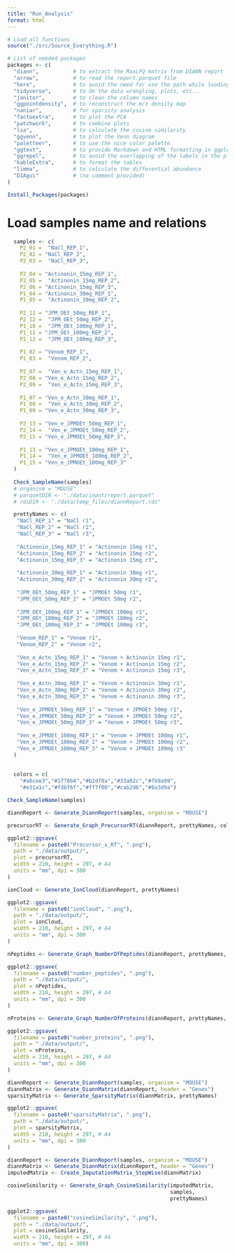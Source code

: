 ```yaml
---
title: "Run_Analysis"
format: html
---
```



```r
# Load all functions
source("./src/Source_Everything.R")
```


```r
# List of needed packages
packages <- c(
  "diann",           # to extract the MaxLFQ matrix from DIANN report
  "arrow",           # to read the report.parquet file
  "here",            # to avoid the need for use the path while loading the data
  "tidyverse",       # to do the data wrangling, plots, etc...
  "janitor",         # to clean the column names
  "ggpointdensity",  # to reconstruct the m/z density map
  "naniar",          # for sparsity analysis
  "factoextra",      # to plot the PCA
  "patchwork",       # to combine plots
  "lsa",             # to calculate the cosine similarity
  "ggvenn",          # to plot the Venn diagram
  "paletteer",       # to use the nice color palette
  "ggtext",          # to provide Markdown and HTML formatting in ggplot2
  "ggrepel",         # to avoid the overlapping of the labels in the plots
  "kableExtra",      # to format the tables
  "limma",           # to calculate the differential abundance
  "DIAgui"           # (no comment provided)
)

Install_Packages(packages)
```


# Load samples name and relations
```r
  samples <- c(
    P2_01 =  "NaCl_REP_1",
    P2_02 = "NaCl_REP_2",
    P2_03 =  "NaCl_REP_3",
    
    P2_04 = "Actinonin_15mg_REP_1",
    P2_05 =  "Actinonin_15mg_REP_2",
    P2_06 = "Actinonin_15mg_REP_3",
    P1_04 = "Actinonin_30mg_REP_1",
    P1_05 =  "Actinonin_30mg_REP_2",
    
    P2_11 = "JPM_OEt_50mg_REP_1",
    P2_12 =  "JPM_OEt_50mg_REP_2",
    P1_10 =  "JPM_OEt_100mg_REP_1",
    P1_11 = "JPM_OEt_100mg_REP_2",
    P1_12 =  "JPM_OEt_100mg_REP_3",
    
    P1_02 = "Venom_REP_1",
    P1_03 =  "Venom_REP_2",
    
    P2_07 =  "Ven_e_Actn_15mg_REP_1",
    P2_08 = "Ven_e_Actn_15mg_REP_2",
    P2_09 =  "Ven_e_Actn_15mg_REP_3",
    
    P1_07 = "Ven_e_Actn_30mg_REP_1",
    P1_08 =  "Ven_e_Actn_30mg_REP_2",
    P1_09 = "Ven_e_Actn_30mg_REP_3",
    
    P2_13 = "Ven_e_JPMOEt_50mg_REP_1",
    P2_14 =  "Ven_e_JPMOEt_50mg_REP_2",
    P2_15 = "Ven_e_JPMOEt_50mg_REP_3",
    
    P1_13 = "Ven_e_JPMOEt_100mg_REP_1",
    P1_14 =  "Ven_e_JPMOEt_100mg_REP_2",
    P1_15 = "Ven_e_JPMOEt_100mg_REP_3"
  )
  
  Check_SampleName(samples)
  # organism = "MOUSE"
  # parquetDIR <- "./data/input/report.parquet"
  # rdsDIR <- "./data/temp_files/diannReport.rds"

  prettyNames <- c(
   "NaCl_REP_1" = "NaCl r1",
   "NaCl_REP_2" = "NaCl r2",
   "NaCl_REP_3" = "NaCl r3",
   
   "Actinonin_15mg_REP_1" = "Actinonin 15mg r1",
   "Actinonin_15mg_REP_2" = "Actinonin 15mg r2",
   "Actinonin_15mg_REP_3" = "Actinonin 15mg r3",
   
   "Actinonin_30mg_REP_1" = "Actinonin 30mg r1",
   "Actinonin_30mg_REP_2" = "Actinonin 30mg r2",
   
   "JPM_OEt_50mg_REP_1" = "JPMOEt 50mg r1",
   "JPM_OEt_50mg_REP_2" = "JPMOEt 50mg r2",
   
   "JPM_OEt_100mg_REP_1" = "JPMOEt 100mg r1",
   "JPM_OEt_100mg_REP_2" = "JPMOEt 100mg r2",
   "JPM_OEt_100mg_REP_3" = "JPMOEt 100mg r3",
   
   "Venom_REP_1" = "Venom r1",
   "Venom_REP_2" = "Venom r2",
   
   "Ven_e_Actn_15mg_REP_1" = "Venom + Actinonin 15mg r1",
   "Ven_e_Actn_15mg_REP_2" = "Venom + Actinonin 15mg r2",
   "Ven_e_Actn_15mg_REP_3" = "Venom + Actinonin 15mg r3",
   
   "Ven_e_Actn_30mg_REP_1" = "Venom + Actinonin 30mg r1",
   "Ven_e_Actn_30mg_REP_2" = "Venom + Actinonin 30mg r2",
   "Ven_e_Actn_30mg_REP_3" = "Venom + Actinonin 30mg r3",
   
   "Ven_e_JPMOEt_50mg_REP_1" = "Venom + JPMOEt 50mg r1",
   "Ven_e_JPMOEt_50mg_REP_2" = "Venom + JPMOEt 50mg r2",
   "Ven_e_JPMOEt_50mg_REP_3" = "Venom + JPMOEt 50mg r3",
   
   "Ven_e_JPMOEt_100mg_REP_1" = "Venom + JPMOEt 100mg r1",
   "Ven_e_JPMOEt_100mg_REP_2" = "Venom + JPMOEt 100mg r2",
   "Ven_e_JPMOEt_100mg_REP_3" = "Venom + JPMOEt 100mg r3"
  )
  
  
  colors = c(
    "#a6cee3","#1f78b4","#b2df8a","#33a02c","#fb9a99",
    "#e31a1c","#fdbf6f","#ff7f00","#cab2d6","#6a3d9a")
```


```r

Check_SampleName(samples)

diannReport <- Generate_DiannReport(samples, organism = "MOUSE")

precursorRT <- Generate_Graph_PrecursorRT(diannReport, prettyNames, colors)

ggplot2::ggsave(
  filename = paste0("Precursor_x_RT", ".png"),
  path = "./data/output/",
  plot = precursorRT,
  width = 210, height = 297, # A4
  units = "mm", dpi = 300
)

ionCloud <- Generate_IonCloud(diannReport, prettyNames)

ggplot2::ggsave(
  filename = paste0("ionCloud", ".png"),
  path = "./data/output/",
  plot = ionCloud,
  width = 210, height = 297, # A4
  units = "mm", dpi = 300
)

nPeptides <- Generate_Graph_NumberOfPeptides(diannReport, prettyNames, colors)

ggplot2::ggsave(
  filename = paste0("number_peptides", ".png"),
  path = "./data/output/",
  plot = nPeptides,
  width = 210, height = 297, # A4
  units = "mm", dpi = 300
)

nProteins <- Generate_Graph_NumberOfProteins(diannReport, prettyNames, colors)

ggplot2::ggsave(
  filename = paste0("number_proteins", ".png"),
  path = "./data/output/",
  plot = nProteins,
  width = 210, height = 297, # A4
  units = "mm", dpi = 300
)
```

```r
diannReport <- Generate_DiannReport(samples, organism = "MOUSE")
diannMatrix <- Generate_DiannMatrix(diannReport, header = "Genes")
sparsityMatrix <- Generate_SparsityMatrix(diannMatrix, prettyNames)

ggplot2::ggsave(
  filename = paste0("sparsityMatrix", ".png"),
  path = "./data/output/",
  plot = sparsityMatrix,
  width = 210, height = 297, # A4
  units = "mm", dpi = 300
)
```

```r
diannReport <- Generate_DiannReport(samples, organism = "MOUSE")
diannMatrix <- Generate_DiannMatrix(diannReport, header = "Genes")
imputedMatrix <- Create_ImputationMatrix_StepWise(diannMatrix)

cosineSimilarity <- Generate_Graph_CosineSimilarity(imputedMatrix,
                                                    samples,
                                                    prettyNames)

ggplot2::ggsave(
  filename = paste0("cosineSimilarity", ".png"),
  path = "./data/output/",
  plot = cosineSimilarity,
  width = 210, height = 297, # A4
  units = "mm", dpi = 300)

```




